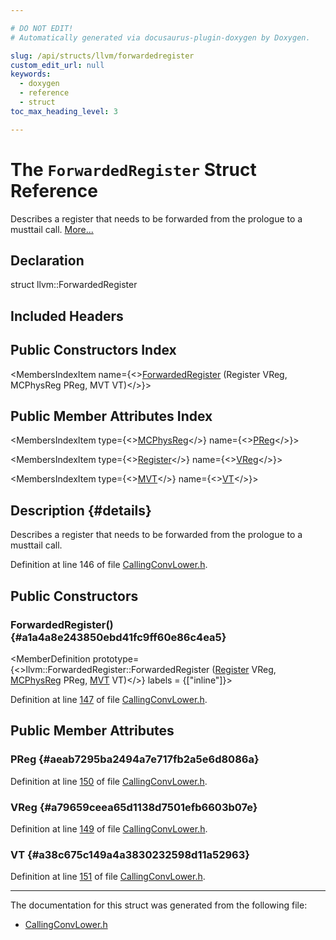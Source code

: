 ```yaml
---

# DO NOT EDIT!
# Automatically generated via docusaurus-plugin-doxygen by Doxygen.

slug: /api/structs/llvm/forwardedregister
custom_edit_url: null
keywords:
  - doxygen
  - reference
  - struct
toc_max_heading_level: 3

---
```





# The `ForwardedRegister` Struct Reference

<DoxygenPage pluginConfig={pluginConfig}>

Describes a register that needs to be forwarded from the prologue to a musttail call. <a href="#details">More...</a>

## Declaration

<CodeBlock>struct llvm::ForwardedRegister</CodeBlock>

## Included Headers

<IncludesList>
<IncludesListItem
  filePath="llvm/CodeGen/CallingConvLower.h"
  permalink="/docs/api/files/include/include/llvm/include/llvm/codegen/callingconvlower-h"
  isLocal="true" />
</IncludesList>

## Public Constructors Index

<MembersIndex>

<MembersIndexItem
  name={<><a href="#a1a4a8e243850ebd41fc9ff60e86c4ea5">ForwardedRegister</a> (Register VReg, MCPhysReg PReg, MVT VT)</>}>
</MembersIndexItem>

</MembersIndex>

## Public Member Attributes Index

<MembersIndex>

<MembersIndexItem
  type={<><a href="/docs/api/namespaces/llvm/#aad72cfbb210808985a9dc19f4e5d8542">MCPhysReg</a></>}
  name={<><a href="#aeab7295ba2494a7e717fb2a5e6d8086a">PReg</a></>}>
</MembersIndexItem>

<MembersIndexItem
  type={<><a href="/docs/api/classes/llvm/register">Register</a></>}
  name={<><a href="#a79659ceea65d1138d7501efb6603b07e">VReg</a></>}>
</MembersIndexItem>

<MembersIndexItem
  type={<><a href="/docs/api/classes/llvm/mvt">MVT</a></>}
  name={<><a href="#a38c675c149a4a3830232598d11a52963">VT</a></>}>
</MembersIndexItem>

</MembersIndex>

## Description {#details}

Describes a register that needs to be forwarded from the prologue to a musttail call.

Definition at line 146 of file <a href="/docs/api/files/include/include/llvm/include/llvm/codegen/callingconvlower-h">CallingConvLower.h</a>.

<SectionDefinition>

## Public Constructors

### ForwardedRegister() {#a1a4a8e243850ebd41fc9ff60e86c4ea5}

<MemberDefinition
  prototype={<>llvm::ForwardedRegister::ForwardedRegister (<a href="/docs/api/classes/llvm/register">Register</a> VReg, <a href="/docs/api/namespaces/llvm/#aad72cfbb210808985a9dc19f4e5d8542">MCPhysReg</a> PReg, <a href="/docs/api/classes/llvm/mvt">MVT</a> VT)</>}
  labels = {["inline"]}>

Definition at line <a href="/docs/api/files/include/include/llvm/include/llvm/codegen/callingconvlower-h/#l00147">147</a> of file <a href="/docs/api/files/include/include/llvm/include/llvm/codegen/callingconvlower-h">CallingConvLower.h</a>.
</MemberDefinition>

</SectionDefinition>

<SectionDefinition>

## Public Member Attributes

### PReg {#aeab7295ba2494a7e717fb2a5e6d8086a}

<MemberDefinition
  prototype="MCPhysReg llvm::ForwardedRegister::PReg">

Definition at line <a href="/docs/api/files/include/include/llvm/include/llvm/codegen/callingconvlower-h/#l00150">150</a> of file <a href="/docs/api/files/include/include/llvm/include/llvm/codegen/callingconvlower-h">CallingConvLower.h</a>.
</MemberDefinition>

### VReg {#a79659ceea65d1138d7501efb6603b07e}

<MemberDefinition
  prototype="Register llvm::ForwardedRegister::VReg">

Definition at line <a href="/docs/api/files/include/include/llvm/include/llvm/codegen/callingconvlower-h/#l00149">149</a> of file <a href="/docs/api/files/include/include/llvm/include/llvm/codegen/callingconvlower-h">CallingConvLower.h</a>.
</MemberDefinition>

### VT {#a38c675c149a4a3830232598d11a52963}

<MemberDefinition
  prototype="MVT llvm::ForwardedRegister::VT">

Definition at line <a href="/docs/api/files/include/include/llvm/include/llvm/codegen/callingconvlower-h/#l00151">151</a> of file <a href="/docs/api/files/include/include/llvm/include/llvm/codegen/callingconvlower-h">CallingConvLower.h</a>.
</MemberDefinition>

</SectionDefinition>

<hr/>

The documentation for this struct was generated from the following file:

<ul>
<li><a href="/docs/api/files/include/include/llvm/include/llvm/codegen/callingconvlower-h">CallingConvLower.h</a></li>
</ul>

</DoxygenPage>
